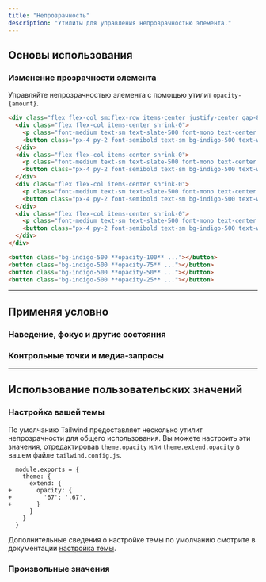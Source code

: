 ```yaml
---
title: "Непрозрачность"
description: "Утилиты для управления непрозрачностью элемента."
---
```




## Основы использования

### Изменение прозрачности элемента

Управляйте непрозрачностью элемента с помощью утилит `opacity-{amount}`.

```html {{ example: true }}
<div class="flex flex-col sm:flex-row items-center justify-center gap-8 sm:gap-16 text-white text-sm font-bold leading-6">
  <div class="flex flex-col items-center shrink-0">
    <p class="font-medium text-sm text-slate-500 font-mono text-center mb-3 dark:text-slate-400">opacity-100</p>
    <button class="px-4 py-2 font-semibold text-sm bg-indigo-500 text-white rounded-md shadow-sm opacity-100">Кнопка А</button>
  </div>
  <div class="flex flex-col items-center shrink-0">
    <p class="font-medium text-sm text-slate-500 font-mono text-center mb-3 dark:text-slate-400">opacity-75</p>
    <button class="px-4 py-2 font-semibold text-sm bg-indigo-500 text-white rounded-md shadow-sm opacity-75">Кнопка Б</button>
  </div>
  <div class="flex flex-col items-center shrink-0">
    <p class="font-medium text-sm text-slate-500 font-mono text-center mb-3 dark:text-slate-400">opacity-50</p>
    <button class="px-4 py-2 font-semibold text-sm bg-indigo-500 text-white rounded-md shadow-sm opacity-50">Кнопка В</button>
  </div>
  <div class="flex flex-col items-center shrink-0">
    <p class="font-medium text-sm text-slate-500 font-mono text-center mb-3 dark:text-slate-400">opacity-25</p>
    <button class="px-4 py-2 font-semibold text-sm bg-indigo-500 text-white rounded-md shadow-sm opacity-25">Кнопка Г</button>
  </div>
</div>
```

```html
<button class="bg-indigo-500 **opacity-100** ..."></button>
<button class="bg-indigo-500 **opacity-75** ..."></button>
<button class="bg-indigo-500 **opacity-50** ..."></button>
<button class="bg-indigo-500 **opacity-25** ..."></button>
```

---

## <Heading ignore>Применяя условно</Heading>

### <Heading ignore>Наведение, фокус и другие состояния</Heading>

<HoverFocusAndOtherStates defaultClass="opacity-50" featuredClass="opacity-100" />

### <Heading ignore>Контрольные точки и медиа-запросы</Heading>

<BreakpointsAndMediaQueries defaultClass="opacity-50" featuredClass="opacity-100" />

---

## Использование пользовательских значений

### Настройка вашей темы

По умолчанию Tailwind предоставляет несколько утилит непрозрачности для общего использования. Вы можете настроить эти значения, отредактировав `theme.opacity` или `theme.extend.opacity` в вашем файле `tailwind.config.js`.

```diff-js {{ filename: 'tailwind.config.js' }}
  module.exports = {
    theme: {
      extend: {
+       opacity: {
+         '67': '.67',
+       }
      }
    }
  }
```

Дополнительные сведения о настройке темы по умолчанию смотрите в документации [настройка темы](/docs/theme#customizing-the-default-theme).

### Произвольные значения

<ArbitraryValues property="opacity" featuredClass="opacity-[.67]" />
